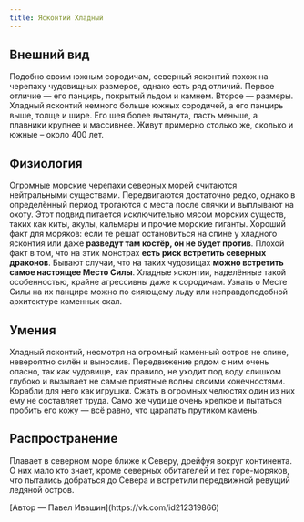 ```yaml
---
title: Ясконтий Хладный
---
```



<ButtonCover src="/menu/guidebook/books/bestiary/aquatic/jaskont-glacial/pic.jpg" title="Ясконтий Хладный"/>

## Внешний вид
Подобно своим южным сородичам, северный ясконтий похож на черепаху чудовищных размеров, однако есть ряд отличий. Первое отличие — его панцирь, покрытый льдом и камнем. Второе — размеры. Хладный ясконтий немного больше южных сородичей, а его панцирь выше, толще и шире. Его шея более вытянута, пасть меньше, а плавники крупнее и массивнее. Живут примерно столько же, сколько и южные – около 400 лет.

## Физиология
Огромные морские черепахи северных морей считаются нейтральными существами. Передвигаются достаточно редко, однако в определённый период трогаются с места после спячки и выплывают на охоту. Этот подвид питается исключительно мясом морских существ, таких как киты, акулы, кальмары и прочие морские гиганты. Хороший факт для моряков: если те решат остановиться на спине у хладного ясконтия или даже **разведут там костёр, он не будет против**. Плохой факт в том, что на этих монстрах **есть риск встретить северных драконов**. Бывают случаи, что на таких чудовищах **можно встретить самое настоящее Место Силы**. Хладные ясконтии, наделённые такой особенностью, крайне агрессивны даже к сородичам. Узнать о Месте Силы на их панцире можно по сияющему льду или неправдоподобной архитектуре каменных скал.

## Умения
Хладный ясконтий, несмотря на огромный каменный остров не спине, невероятно силён и вынослив. Передвижение рядом с ним очень опасно, так как чудовище, как правило, не уходит под воду слишком глубоко и вызывает не самые приятные волны своими конечностями. Корабли для него как игрушки. Сжать в огромных челюстях один из них ему не составляет труда. Само же чудище очень крепкое и пытаться пробить его кожу — всё равно, что царапать прутиком камень.

## Распространение
Плавает в северном море ближе к Северу, дрейфуя вокруг континента. О них мало кто знает, кроме северных обитателей и тех горе-моряков, что пытались добраться до Севера и встретили передвижной ревущий ледяной остров.

<div right>
    [Автор — Павел Ивашин](https://vk.com/id212319866)
</div>
